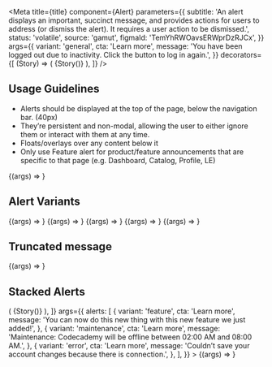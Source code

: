 
<Meta
  title={title}
  component={Alert}
  parameters={{
    subtitle:
      'An alert displays an important, succinct message, and provides actions for users to address (or dismiss the alert). It requires a user action to be dismissed.',
    status: 'volatile',
    source: 'gamut',
    figmaId: 'TemYhRWOavsERWprDzRJCx',
  }}
  args={{
    variant: 'general',
    cta: 'Learn more',
    message:
      'You have been logged out due to inactivity. Click the button to log in again.',
  }}
  decorators={[
    (Story) => (
      <Box display="flex" justifyContent="center">
        {Story()}
      </Box>
    ),
  ]}
/>

## Usage Guidelines

- Alerts should be displayed at the top of the page, below the navigation bar. (40px)
- They’re persistent and non-modal, allowing the user to either ignore them or interact with them at any time.
- Floats/overlays over any content below it
- Only use Feature alert for product/feature announcements that are specific to that page (e.g. Dashboard, Catalog, Profile, LE)

<Canvas>
  <Story name="Alert">{(args) => <Alert {...args} />}</Story>
</Canvas>

<Props story="Alert" />

## Alert Variants

<Canvas isColumn>
  <Story
    name="general"
    args={{
      variant: 'general',
      message: 'You have been logged out due to inactivity.',
      cta: 'Login',
    }}
  >
    {(args) => <Alert {...args} />}
  </Story>
  <Story
    name="success"
    args={{
      variant: 'success',
      cta: 'Learn more',
      message:
        'Success notification with an icon, an inline link, a call-to-action and an X',
    }}
  >
    {(args) => <Alert {...args} />}
  </Story>
  <Story
    name="error"
    args={{
      variant: 'error',
      cta: 'Learn more',
      message:
        'Couldn’t save your account changes because there is connection.',
    }}
  >
    {(args) => <Alert {...args} />}
  </Story>
  <Story
    name="maintenance"
    args={{
      variant: 'maintenance',
      cta: 'Learn more',
      message:
        'Maintenance: Codecademy will be offline between 02:00 AM and 08:00 AM.',
    }}
  >
    {(args) => <Alert {...args} />}
  </Story>
  <Story
    name="feature"
    args={{
      variant: 'feature',
      cta: 'Learn more',
      message:
        'You can now do this new thing with this new feature we just added!',
    }}
  >
    {(args) => <Alert {...args} />}
  </Story>
</Canvas>

## Truncated message

<Canvas>
  <Story
    name="Truncated"
    args={{
      variant: 'feature',
      cta: 'Learn more',
      message:
        'You can now do this new thing with this new feature we just added! Maintenance: Codecademy will be offline between 02:00 AM and 08:00 AM.  Couldn’t save your account changes because there is connection.',
    }}
  >
    {(args) => <Alert {...args} />}
  </Story>
</Canvas>

## Stacked Alerts

<Canvas>
  <Story
    name="Stacked"
    decorators={[
      (Story) => (
        <Box height="5rem" width="100%" position="relative">
          {Story()}
        </Box>
      ),
    ]}
    args={{
      alerts: [
        {
          variant: 'feature',
          cta: 'Learn more',
          message:
            'You can now do this new thing with this new feature we just added!',
        },
        {
          variant: 'maintenance',
          cta: 'Learn more',
          message:
            'Maintenance: Codecademy will be offline between 02:00 AM and 08:00 AM.',
        },
        {
          variant: 'error',
          cta: 'Learn more',
          message:
            'Couldn’t save your account changes because there is connection.',
        },
      ],
    }}
  >
    {(args) => <Alerts {...args} />}
  </Story>
</Canvas>
